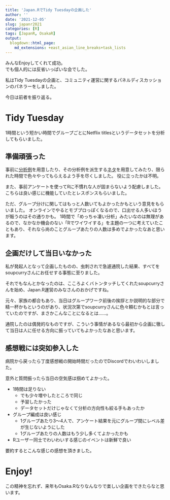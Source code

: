 ```yaml
---
title: 'Japan.RでTidy Tuesdayの企画した'
author: ''
date: '2021-12-05'
slug: japanr2021
categories: [R]
tags: [JapanR, OsakaR]
output:
  blogdown::html_page:
    md_extensions: +east_asian_line_breaks+task_lists
---
```


みんなEnjoyしてくれて成功。 \
でも個人的には反省いっぱいな会でした。

私はTidy Tuesdayの企画と、コミュニティ運営に関するパネルディスカッションのパネラーをしました。

今日は前者を振り返る。

# Tidy Tuesday

1時間という短かい時間でグループごとにNetflix titlesというデータセットを分析してもらいました。

## 準備頑張った

事前に[分析例](https://github.com/atusy/tidytuesday-netflix)を用意したり、その分析例を派生する[ネタ](https://github.com/atusy/tidytuesday-netflix/issues)を用意してみたり、限られた時間で色々やってもらえるよう手を尽くしました。
役に立ったかは不明。

また、事前アンケートを使ってRに不慣れな人が固まらないよう配慮しました。
こちらは良い感じに機能していたとレスポンスもらいました。

ただ、グループ分けに関してはもっと人数いてもよかったかもという意見をもらいました。
オンラインでやるとモブプロっぽくなるので、口出せる人多いほうが賑うのはその通りかも。
1時間で「めっちゃ凄い分析」みたいなのは無理があるので、なかなか機会のない「Rでワイワイする」を主題の一つに考えていたこともあり、それなら尚のことグループあたりの人数は多めでよかったなあと思います。

## 企画だけして当日いなかった

私が発起人となって企画したものの、虫刺されで急遽通院した結果、すべてをsoupcurryさんにお任せする事態に至りました。

それでもなんとかなったのは、こころよくバトンタッチしてくれたsoupcurryさんを始め、Japan.R運営のみなさんのおかげですね。

元々、家族の都合もあり、当日はグループワーク前後の挨拶とか説明的な部分で精一杯かもというのがあり、状況次第でsoupcurryさんに色々頼むかもとは言っていたのですが、まさかこんなことになるとは……。

通院したのは偶発的なものですが、こういう事情があるなら最初から企画に徹して当日は人に任せる方向に振っていてもよかったなあと思います。

## 感想戦には突如参入した

病院から戻ったら丁度感想戦の開始時間だったのでDiscordでわいわいしました。

意外と質問振ったら当日の空気感は掴めてよかった。

- 1時間は足りない
    - でも少々増やしたところで同じ
    - 予習したかった
    - データセットだけじゃなくて分析の方向性も絞る手もあったか
- グループ編成は良い感じ
    - 1グループあたり3〜4人で、アンケート結果を元にグループ間にレベル差が生じないようにした
    - 1グループあたりの人数はもう少し多くてよかったかも
- Rユーザー同士でわいわいする感じのイベントは新鮮で良い

要約するとこんな感じの感想を頂きました。

# Enjoy!

この精神を忘れず、来年もOsaka.Rなりなんなりで楽しい企画をできたらなと思います。



